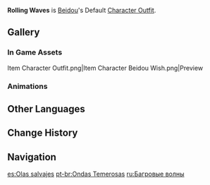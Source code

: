 {{Outfit Infobox
|id           = 202400
|image        = <gallery>
Character Beidou Full Wish.png|Wish
Character Beidou Game.png|In Game
</gallery>
|character    = Beidou
|type         = Default
|description  = [[Beidou]]'s outfit. Lightweight clothing saturated with a brave seafarer's spirit.
|obtain       = Unlocked upon obtaining character
}}
'''Rolling Waves''' is [[Beidou]]'s Default [[Character Outfit]].

==Gallery==
===In Game Assets===
<gallery hideaddbutton="true" captionalign="center">
Item Character Outfit.png|Item
Character Beidou Wish.png|Preview
</gallery>

===Animations===
{{Preview
|size=180px
|file1    = Idle Beidou 1
|file2    = Idle Beidou 2
|file3    = Talent Menu Beidou
|file4    = Weapon Menu Beidou
}}

==Other Languages==
{{Other Languages
|en      = Rolling Waves
|zhs     = 赫浪连涛
|zhs_rm  = Hè Làng Lián Tāo
|zht     = 赫浪連濤
|zht_rm  = Hè Làng Lián Táo
|zh_tl   = Grand Waves Continuously Billowing
|ja      = 怒涛の荒波
|ja_rm   = Todou no Aranami
|ja_tl   = Surging Waves of Stormy Sea
|ko      = 요동치는 파도
|ko_rm   = Yodongchineun Pado
|ko_tl   = Rolling Waves
|es      = Olas salvajes
|es_tl   = Wild Waves
|fr      = Flots sauvages
|fr_tl   = Wild Waves
|ru      = Багровые волны
|ru_tl   = Crimson Waves
|th      = นักล่าฝ่าเกลียวคลื่น
|th_rm   = Nak la fa kliao khluen
|th_tl   = Hunter Against the Waves
|vi      = Sóng Đào Hiển Hách
|vi_tl   = Brilliant Billowing Waves
|de      = Rollende Wellen
|de_tl   = Rolling Waves
|id      = Rolling Waves
|pt      = Ondas Temerosas
|pt_tl   = Fearful Waves
}}

==Change History==
{{Change History|1.0}}

==Navigation==
{{Dressing Room Navbox|type=outfit}}

[[es:Olas salvajes]]
[[pt-br:Ondas Temerosas]]
[[ru:Багровые волны]]